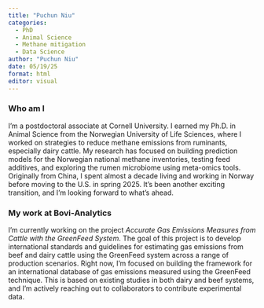 ---
title: "Puchun Niu"
categories:
  - PhD
  - Animal Science 
  - Methane mitigation
  - Data Science
author: "Puchun Niu"
date: 05/19/25
format: html
editor: visual
---

### Who am I

I’m a postdoctoral associate at Cornell University. I earned my Ph.D. in Animal Science from the Norwegian University of Life Sciences, where I worked on strategies to reduce methane emissions from ruminants, especially dairy cattle. My research has focused on building prediction models for the Norwegian national methane inventories, testing feed additives, and exploring the rumen microbiome using meta-omics tools. Originally from China, I spent almost a decade living and working in Norway before moving to the U.S. in spring 2025. It's been another exciting transition, and I'm looking forward to what's ahead.

### My work at Bovi-Analytics

I’m currently working on the project *Accurate Gas Emissions Measures from Cattle with the GreenFeed System*. The goal of this project is to develop international standards and guidelines for estimating gas emissions from beef and dairy cattle using the GreenFeed system across a range of production scenarios. Right now, I’m focused on building the framework for an international database of gas emissions measured using the GreenFeed technique. This is based on existing studies in both dairy and beef systems, and I’m actively reaching out to collaborators to contribute experimental data.
